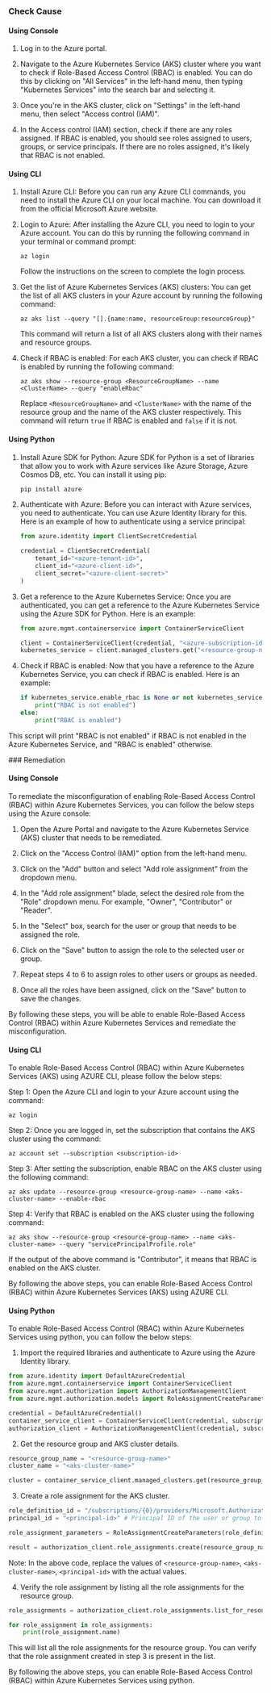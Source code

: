 

<Tabs><Tab title='Cause'>
### Check Cause

#### Using Console

1. Log in to the Azure portal.

2. Navigate to the Azure Kubernetes Service (AKS) cluster where you want to check if Role-Based Access Control (RBAC) is enabled. You can do this by clicking on "All Services" in the left-hand menu, then typing "Kubernetes Services" into the search bar and selecting it.

3. Once you're in the AKS cluster, click on "Settings" in the left-hand menu, then select "Access control (IAM)".

4. In the Access control (IAM) section, check if there are any roles assigned. If RBAC is enabled, you should see roles assigned to users, groups, or service principals. If there are no roles assigned, it's likely that RBAC is not enabled.

#### Using CLI

1. Install Azure CLI: Before you can run any Azure CLI commands, you need to install the Azure CLI on your local machine. You can download it from the official Microsoft Azure website.

2. Login to Azure: After installing the Azure CLI, you need to login to your Azure account. You can do this by running the following command in your terminal or command prompt:
   ```
   az login
   ```
   Follow the instructions on the screen to complete the login process.

3. Get the list of Azure Kubernetes Services (AKS) clusters: You can get the list of all AKS clusters in your Azure account by running the following command:
   ```
   az aks list --query "[].{name:name, resourceGroup:resourceGroup}"
   ```
   This command will return a list of all AKS clusters along with their names and resource groups.

4. Check if RBAC is enabled: For each AKS cluster, you can check if RBAC is enabled by running the following command:
   ```
   az aks show --resource-group <ResourceGroupName> --name <ClusterName> --query "enableRbac"
   ```
   Replace `<ResourceGroupName>` and `<ClusterName>` with the name of the resource group and the name of the AKS cluster respectively. This command will return `true` if RBAC is enabled and `false` if it is not.

#### Using Python

1. Install Azure SDK for Python: Azure SDK for Python is a set of libraries that allow you to work with Azure services like Azure Storage, Azure Cosmos DB, etc. You can install it using pip:

   ```python
   pip install azure
   ```

2. Authenticate with Azure: Before you can interact with Azure services, you need to authenticate. You can use Azure Identity library for this. Here is an example of how to authenticate using a service principal:

   ```python
   from azure.identity import ClientSecretCredential

   credential = ClientSecretCredential(
       tenant_id="<azure-tenant-id>",
       client_id="<azure-client-id>",
       client_secret="<azure-client-secret>"
   )
   ```

3. Get a reference to the Azure Kubernetes Service: Once you are authenticated, you can get a reference to the Azure Kubernetes Service using the Azure SDK for Python. Here is an example:

   ```python
   from azure.mgmt.containerservice import ContainerServiceClient

   client = ContainerServiceClient(credential, "<azure-subscription-id>")
   kubernetes_service = client.managed_clusters.get("<resource-group-name>", "<kubernetes-service-name>")
   ```

4. Check if RBAC is enabled: Now that you have a reference to the Azure Kubernetes Service, you can check if RBAC is enabled. Here is an example:

   ```python
   if kubernetes_service.enable_rbac is None or not kubernetes_service.enable_rbac:
       print("RBAC is not enabled")
   else:
       print("RBAC is enabled")
   ```

This script will print "RBAC is not enabled" if RBAC is not enabled in the Azure Kubernetes Service, and "RBAC is enabled" otherwise.

</Tab>

<Tab title='Remediation'>
### Remediation

#### Using Console

To remediate the misconfiguration of enabling Role-Based Access Control (RBAC) within Azure Kubernetes Services, you can follow the below steps using the Azure console:

1. Open the Azure Portal and navigate to the Azure Kubernetes Service (AKS) cluster that needs to be remediated.

2. Click on the "Access Control (IAM)" option from the left-hand menu.

3. Click on the "Add" button and select "Add role assignment" from the dropdown menu.

4. In the "Add role assignment" blade, select the desired role from the "Role" dropdown menu. For example, "Owner", "Contributor" or "Reader".

5. In the "Select" box, search for the user or group that needs to be assigned the role.

6. Click on the "Save" button to assign the role to the selected user or group.

7. Repeat steps 4 to 6 to assign roles to other users or groups as needed.

8. Once all the roles have been assigned, click on the "Save" button to save the changes.

By following these steps, you will be able to enable Role-Based Access Control (RBAC) within Azure Kubernetes Services and remediate the misconfiguration.

#### Using CLI

To enable Role-Based Access Control (RBAC) within Azure Kubernetes Services (AKS) using AZURE CLI, please follow the below steps:

Step 1: Open the Azure CLI and login to your Azure account using the command:

```
az login
```

Step 2: Once you are logged in, set the subscription that contains the AKS cluster using the command:

```
az account set --subscription <subscription-id>
```

Step 3: After setting the subscription, enable RBAC on the AKS cluster using the following command:

```
az aks update --resource-group <resource-group-name> --name <aks-cluster-name> --enable-rbac
```

Step 4: Verify that RBAC is enabled on the AKS cluster using the following command:

```
az aks show --resource-group <resource-group-name> --name <aks-cluster-name> --query "servicePrincipalProfile.role"
```

If the output of the above command is "Contributor", it means that RBAC is enabled on the AKS cluster.

By following the above steps, you can enable Role-Based Access Control (RBAC) within Azure Kubernetes Services (AKS) using AZURE CLI.

#### Using Python

To enable Role-Based Access Control (RBAC) within Azure Kubernetes Services using python, you can follow the below steps:

1. Import the required libraries and authenticate to Azure using the Azure Identity library.

```python
from azure.identity import DefaultAzureCredential
from azure.mgmt.containerservice import ContainerServiceClient
from azure.mgmt.authorization import AuthorizationManagementClient
from azure.mgmt.authorization.models import RoleAssignmentCreateParameters

credential = DefaultAzureCredential()
container_service_client = ContainerServiceClient(credential, subscription_id)
authorization_client = AuthorizationManagementClient(credential, subscription_id)
```

2. Get the resource group and AKS cluster details.

```python
resource_group_name = "<resource-group-name>"
cluster_name = "<aks-cluster-name>"

cluster = container_service_client.managed_clusters.get(resource_group_name, cluster_name)
```

3. Create a role assignment for the AKS cluster.

```python
role_definition_id = "/subscriptions/{0}/providers/Microsoft.Authorization/roleDefinitions/{}".format(subscription_id, "b24988ac-6180-42a0-ab88-20f7382dd24c") # Contributor Role ID
principal_id = "<principal-id>" # Principal ID of the user or group to whom the role is assigned

role_assignment_parameters = RoleAssignmentCreateParameters(role_definition_id=role_definition_id, principal_id=principal_id)

result = authorization_client.role_assignments.create(resource_group_name, role_assignment_name, role_assignment_parameters)
```

Note: In the above code, replace the values of `<resource-group-name>`, `<aks-cluster-name>`, `<principal-id>` with the actual values.

4. Verify the role assignment by listing all the role assignments for the resource group.

```python
role_assignments = authorization_client.role_assignments.list_for_resource_group(resource_group_name)

for role_assignment in role_assignments:
    print(role_assignment.name)
```

This will list all the role assignments for the resource group. You can verify that the role assignment created in step 3 is present in the list.

By following the above steps, you can enable Role-Based Access Control (RBAC) within Azure Kubernetes Services using python.


</Tab>
</Tabs>